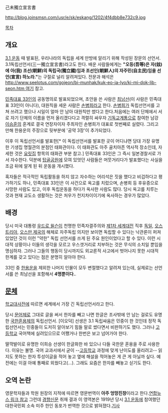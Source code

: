 己未獨立宣言書

http://blog.joinsmsn.com/usr/e/sk/eskang/1202/4f4dbb8e732c9.jpg

[[목차]]
== 개요 ==
[[3.1 운동]] 때 발표된, 우리나라의 독립을 세계 만방에 알리기 위해 작성된 장문의 선언서. 3.1독립선언서(三一獨立宣言書)라고도 한다. 배운 사람들에게는 '''"오등(吾等)은 자(玆)에 아(我) 조선(朝鮮)의 독립국(獨立國)임과 조선인(朝鮮人)의 자주민(自主民)임을 선언(宣言) 하노라."'''는 구절로 널리 알려져있다. 전문과 해석은 [[http://www.seelotus.com/gojeon/bi-munhak/kuk-eo-ja-lyo/ki-mi-dok-lib-seon.htm 여기]] 참고. 

[[민족대표 33인]]의 공동명의로 발표되었으며, 초안을 쓴 사람은 [[최남선]](이 사람은 민족대표 33인이 아니다), 대원칙을 세운 사람은 [[손병희]]라고 한다. [[손병희]]가 독립선언서를 고쳐 쓰려고 했으나 시일이 얼마 안 남아 대원칙만 썼다고 한다.처음에는 여러 단체에서 서로 자기 단체의 이름을 먼저 올리겠다다고 격렬히 싸우자 [[기독교]]계통으로 참여한 남강 [[이승훈]]의 훈계로 결국 연장자이자 주최자인 손병희가 대표로 첫번째로 실렸다. 그리고 만해 한용운의 주장으로 뒷부분에 '공약 3장'이 추가되었다.

이후 이 독립선언서를 발표한[* 이 독립선언서를 발표한 곳이 어디냐면 당대 가장 유명한 기생집 명월관의 분점인 태화관이다. 이 태화관도 아주 골치아픈 역사적 장소인데, 자세한 것은 [[요릿집]] 항목의 태화관 부분 참고.] 민족대표 33인은 그 즉시 일본경찰서로 가서 자수한다. 덕분에 [[탑골공원]]에 모여 있엇던 사람들은 머뭇거리다가 발표했다는 사실을 조금 뒤에 알게 된 뒤 운동을 개시했다.

혹자들은 적극적인 독립활동을 하지 않고 자수하는 어리석은 짓을 했다고 비겁하다고 평가하기도 하나, 민족대표 33인은 이 사건으로 옥고를 치렀으며, 손병희 등 후유증으로 사망한 사람도 있고, 이후 독립운동을 하다가 옥사한 사람도 많다. 당시 옥고를 치루는 것과 현재 교도소 생활하는 것은 처우가 천지차이이기에 옥사하는 경우가 많았다.
== 배경 ==
당시 미국 대통령 [[우드로 윌슨]]이 천명한 민족자결주의와 [[제1차 세계대전]] 직후 [[독일]], [[오스트리아]], [[오스만 제국]]의 해체로 자주독립 의지만 보이면 독립할 수 있다는 낙관론이 퍼져 있었던 것이 이런 "약한" 독립 선언서를 쓰게 된 주요 원인이었다고 할 수 있다. 이런 시대적 상황이나 이들의 생각을 모르고 우스갯거리로 치부하는 것은 무식의 소치일 뿐임을 명심하자. 그러나 그들의 행동이 당시까지도 외교론적 사고에서 벗어나지 못한 시대적 한계를 갖고 있다는 점은 분명히 알아야 한다.

33인 중 [[한용운]]을 제외한 나머지 인물이 모두 변절했다고 알려져 있는데, 실제로는 선언서를 쓴 최남선을 포함해서 '''4명뿐이다.'''.

== [[문체]] ==
[[학교대사전]]에 따르면 세계에서 가장 긴 독립선언서라고 한다.

당시 [[문어체]]로 그대로 글을 써서 한자를 빼고 나면 한글은 조사밖에 안 남는 걸로도 유명한 [[국한혼용체]]의 독립선언서. [이오덕] 선생은 3.1 독립싸움은 민중이 한 것인데 정작 독립선언서는 민중들이 도저히 알아보기 힘들 말로 썼다면서 비판하기도 했다. 그러나 [[고등학교]] 국어책에 실려있으므로 어쨌거나 한번은 보고 넘어가야 한다.

딸깍발이로 유명한 이희승 선생이 한글화한 바 있으나 다들 국한문 혼용을 주로 사용한다. 이유는 불명. 국어 교과서에서 굳이 --[[고등학교]] 과정에 맞게 난이도를 올리려고-- 읽지도 못하는 한자 투성이글을 적어 놓고 옆에 해설을 적어놓은 게 큰 게 아닐까 싶다. 예전에는 이걸 아예 통째로 외웠다고(…). 그래도 요즘은 한자를 빼놓고 싣기도 한다.

== 오역 논란 ==
영문학자들과 학원 원장의 지적에 따르면 영문번역이 '''아주 엉망진창'''이라고 한다.[http://news.naver.com/main/read.nhn?mode=LSD&mid=sec&sid1=103&oid=001&aid=0006122300 연합뉴스 링크 참고] 그런데 [[경향신문]] 취재 결과 이 영역본은 1919년 당시 [[3.1 운동]]에 참여했던 대한국민회 소속 미주 한인 동포가 번역한 것으로 밝혀졌다.[http://news.khan.co.kr/kh_news/khan_art_view.html?artid=201303012141295&code=940100 기사]  
